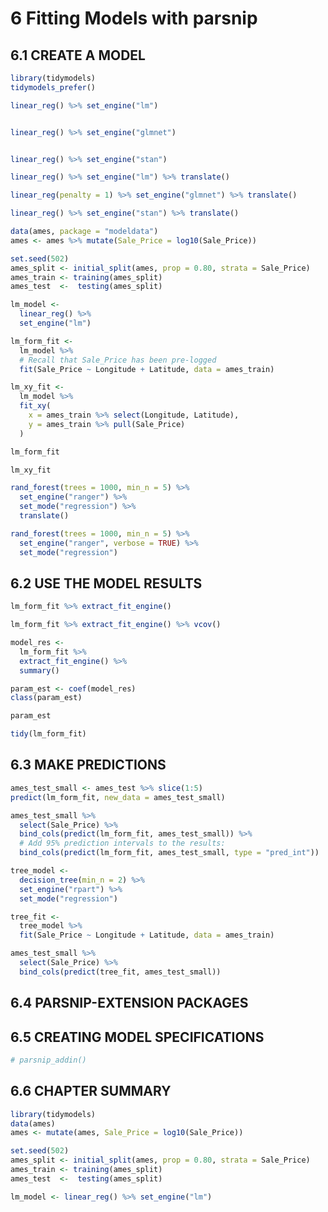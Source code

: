 # 6 Fitting Models with parsnip
## 6.1 CREATE A MODEL

```r
library(tidymodels)
tidymodels_prefer()

linear_reg() %>% set_engine("lm")


linear_reg() %>% set_engine("glmnet") 


linear_reg() %>% set_engine("stan")
```

```r
linear_reg() %>% set_engine("lm") %>% translate()

linear_reg(penalty = 1) %>% set_engine("glmnet") %>% translate()

linear_reg() %>% set_engine("stan") %>% translate()
```

```r
data(ames, package = "modeldata")
ames <- ames %>% mutate(Sale_Price = log10(Sale_Price))

set.seed(502)
ames_split <- initial_split(ames, prop = 0.80, strata = Sale_Price)
ames_train <- training(ames_split)
ames_test  <-  testing(ames_split)

lm_model <- 
  linear_reg() %>% 
  set_engine("lm")

lm_form_fit <- 
  lm_model %>% 
  # Recall that Sale_Price has been pre-logged
  fit(Sale_Price ~ Longitude + Latitude, data = ames_train)

lm_xy_fit <- 
  lm_model %>% 
  fit_xy(
    x = ames_train %>% select(Longitude, Latitude),
    y = ames_train %>% pull(Sale_Price)
  )

lm_form_fit

lm_xy_fit
```

```r
rand_forest(trees = 1000, min_n = 5) %>% 
  set_engine("ranger") %>% 
  set_mode("regression") %>% 
  translate()
```

```r
rand_forest(trees = 1000, min_n = 5) %>% 
  set_engine("ranger", verbose = TRUE) %>% 
  set_mode("regression") 
```

## 6.2 USE THE MODEL RESULTS

```r
lm_form_fit %>% extract_fit_engine()
```

```r
lm_form_fit %>% extract_fit_engine() %>% vcov()
```

```r
model_res <- 
  lm_form_fit %>% 
  extract_fit_engine() %>% 
  summary()
```

```r
param_est <- coef(model_res)
class(param_est)
```

```r
param_est
```

```r
tidy(lm_form_fit)
```

## 6.3 MAKE PREDICTIONS

```r
ames_test_small <- ames_test %>% slice(1:5)
predict(lm_form_fit, new_data = ames_test_small)
```

```r
ames_test_small %>% 
  select(Sale_Price) %>% 
  bind_cols(predict(lm_form_fit, ames_test_small)) %>% 
  # Add 95% prediction intervals to the results:
  bind_cols(predict(lm_form_fit, ames_test_small, type = "pred_int")) 
```

```r
tree_model <- 
  decision_tree(min_n = 2) %>% 
  set_engine("rpart") %>% 
  set_mode("regression")
```

```r
tree_fit <- 
  tree_model %>% 
  fit(Sale_Price ~ Longitude + Latitude, data = ames_train)
```

```r
ames_test_small %>% 
  select(Sale_Price) %>% 
  bind_cols(predict(tree_fit, ames_test_small))
```

## 6.4 PARSNIP-EXTENSION PACKAGES
## 6.5 CREATING MODEL SPECIFICATIONS

```r
# parsnip_addin()
```

## 6.6 CHAPTER SUMMARY

```r
library(tidymodels)
data(ames)
ames <- mutate(ames, Sale_Price = log10(Sale_Price))

set.seed(502)
ames_split <- initial_split(ames, prop = 0.80, strata = Sale_Price)
ames_train <- training(ames_split)
ames_test  <-  testing(ames_split)

lm_model <- linear_reg() %>% set_engine("lm")
```

